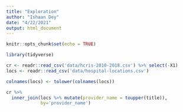 ```yaml
---
title: "Exploration"
author: "Ishaan Dey"
date: "4/22/2021"
output: html_document
---
```


```r
knitr::opts_chunk$set(echo = TRUE)
```

```r
library(tidyverse)
```

```r
cr <- readr::read_csv('data/hcris-2010-2018.csv') %>% select(-X1)
locs <- readr::read_csv('data/hospital-locations.csv')

colnames(locs) <- tolower(colnames(locs))
```

```r
cr %>%
  inner_join(locs %>% mutate(provider_name = toupper(title)),
             by='provider_name')
```

